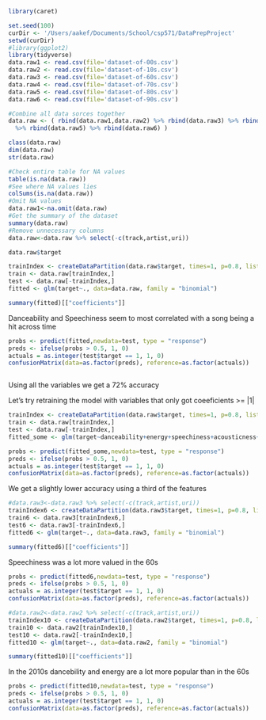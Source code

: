 ```r
library(caret)
```

```r
set.seed(100)
curDir <- '/Users/aakef/Documents/School/csp571/DataPrepProject'
setwd(curDir)
#library(ggplot2)
library(tidyverse)
data.raw1 <- read.csv(file='dataset-of-00s.csv')
data.raw2 <- read.csv(file='dataset-of-10s.csv')
data.raw3 <- read.csv(file='dataset-of-60s.csv')
data.raw4 <- read.csv(file='dataset-of-70s.csv')
data.raw5 <- read.csv(file='dataset-of-80s.csv')
data.raw6 <- read.csv(file='dataset-of-90s.csv')

#Combine all data sorces together
data.raw <- ( rbind(data.raw1,data.raw2) %>% rbind(data.raw3) %>% rbind(data.raw4)
  %>% rbind(data.raw5) %>% rbind(data.raw6) )
```

```r
class(data.raw)
dim(data.raw)
str(data.raw)

#Check entire table for NA values
table(is.na(data.raw))
#See where NA values lies
colSums(is.na(data.raw))
#Omit NA values
data.raw1<-na.omit(data.raw)
#Get the summary of the dataset
summary(data.raw)
#Remove unnecessary columns
data.raw<-data.raw %>% select(-c(track,artist,uri))
```

```r
data.raw$target
```

```r
trainIndex <- createDataPartition(data.raw$target, times=1, p=0.8, list=FALSE)
train <- data.raw[trainIndex,]
test <- data.raw[-trainIndex,]
fitted <- glm(target~., data=data.raw, family = "binomial")
```

```r
summary(fitted)[["coefficients"]]
```

Danceability and Speechiness seem to most correlated with a song being a hit across time

```r
probs <- predict(fitted,newdata=test, type = "response")
preds <- ifelse(probs > 0.5, 1, 0)
actuals = as.integer(test$target == 1, 1, 0)
confusionMatrix(data=as.factor(preds), reference=as.factor(actuals))
```

![]()

Using all the variables we get a 72% accuracy

Let's try retraining the model with variables that only got coeeficients \>= \|1\|

```r
trainIndex <- createDataPartition(data.raw$target, times=1, p=0.8, list=FALSE)
train <- data.raw[trainIndex,]
test <- data.raw[-trainIndex,]
fitted_some <- glm(target~danceability+energy+speechiness+acousticness+instrumentalness, data=data.raw, family = "binomial")

probs <- predict(fitted_some,newdata=test, type = "response")
preds <- ifelse(probs > 0.5, 1, 0)
actuals = as.integer(test$target == 1, 1, 0)
confusionMatrix(data=as.factor(preds), reference=as.factor(actuals))
```

We get a slightly lower accuracy using a third of the features

```r
#data.raw3<-data.raw3 %>% select(-c(track,artist,uri))
trainIndex6 <- createDataPartition(data.raw3$target, times=1, p=0.8, list=FALSE)
train6 <- data.raw3[trainIndex6,]
test6 <- data.raw3[-trainIndex6,]
fitted6 <- glm(target~., data=data.raw3, family = "binomial")

```

```r
summary(fitted6)[["coefficients"]]
```

Speechiness was a lot more valued in the 60s

```r
probs <- predict(fitted6,newdata=test, type = "response")
preds <- ifelse(probs > 0.5, 1, 0)
actuals = as.integer(test$target == 1, 1, 0)
confusionMatrix(data=as.factor(preds), reference=as.factor(actuals))
```

```r
#data.raw2<-data.raw2 %>% select(-c(track,artist,uri))
trainIndex10 <- createDataPartition(data.raw2$target, times=1, p=0.8, list=FALSE)
train10 <- data.raw2[trainIndex10,]
test10 <- data.raw2[-trainIndex10,]
fitted10 <- glm(target~., data=data.raw2, family = "binomial")
```

```r
summary(fitted10)[["coefficients"]]
```

In the 2010s dancebility and energy are a lot more popular than in the 60s

```r
probs <- predict(fitted10,newdata=test, type = "response")
preds <- ifelse(probs > 0.5, 1, 0)
actuals = as.integer(test$target == 1, 1, 0)
confusionMatrix(data=as.factor(preds), reference=as.factor(actuals))
```
